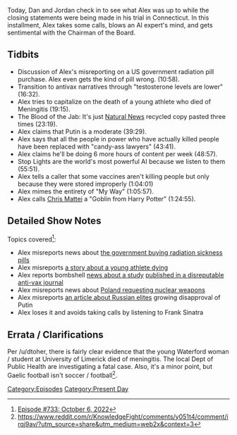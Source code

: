 {{DEFAULTSORT:
    #_EPISODE_0733:October 6, 2022
}}{{Episode
    | title           = October 6, 2022
    | caption         = Listen to this episode on [https://knowledgefight.libsyn.com/733-october-6-2022 Libsyn] [https://open.spotify.com/episode/2OoD7XgP1r0eIyzveaz1nf Spotify], Read the [[Transcript/733: October 6, 2022|Unofficial Transcript]]
    | episodeNumber   = 733
    | length          = 01:35:06
    | airDate         = October 10, 2022
    | coverageDate    = October 6, 2022
    | episodeType     = [[:Category:Present Day|Present Day]]
    | brightSpot      = Jordan's new beanbag couch
    | appearance      = [[Vladimir Putin]]
    | previousEpisode = [[732: Trial Press Conference]]
    | nextEpisode     = [[734: October 9, 2022]]
}}

{{Stub}}

Today, Dan and Jordan check in to see what Alex was up to while the closing statements were being made in his trial in Connecticut.  In this installment, Alex takes some calls, blows an AI expert's mind, and gets sentimental with the Chairman of the Board.

== Tidbits ==

*Discussion of  Alex's misreporting on a US government radiation pill purchase. Alex even gets the kind of pill wrong. (10:58).
*Transition to antivax narratives through "testosterone levels are lower" (16:32).
*Alex tries to capitalize on the death of a young athlete who died of Meningitis (19:15).
*The Blood of the Jab: It's just [[Natural News]] recycled copy pasted three times (23:19).
*Alex claims that Putin is a moderate (39:29).
*Alex says that all the people in power who have actually killed people have been replaced with "candy-ass lawyers" (43:41).
*Alex claims he'll be doing 6 more hours of  content per week (48:57).
*Stop Lights are the world's most powerful AI because we listen to them (55:51).
*Alex tells a caller that some vaccines aren't killing people but only because they were stored improperly (1:04:01)
*Alex mimes the entirety of "My Way" (1:05:57).
*Alex calls [[Chris Mattei]] a "Goblin from Harry Potter" (1:24:55).

==Detailed Show Notes==

Topics covered<ref>[https://knowledgefight.com/research/2022/10/9/episode-733-october-6-2022 Episode #733: October 6, 2022]</ref>:

*Alex misreports news about [https://www.nbcnews.com/health/health-news/us-purchase-radiation-sickness-drug-nplate-no-cause-alarm-rcna51252 the government buying radiation sickness pills]
*Alex misreports [https://www.thesun.ie/news/9499371/camogie-player-untimely-passing-beloved-daughter-waterford-tribute/ a story about a young athlete dying]
*Alex reports bombshell [https://www.sgtreport.com/2022/09/study-94-of-mrna-jab-recipients-found-to-have-metal-like-objects-in-their-blood/ news about a study] [https://ijvtpr.com/index.php/IJVTPR/article/view/47 published in a disreputable anti-vax journal]
*Alex misreports news about [https://www.theguardian.com/world/2022/oct/05/poland-us-nuclear-wars-russia-putin-ukraine Poland requesting nuclear weapons]
*Alex misreports [https://www.france24.com/en/live-news/20221006-russian-elite-voice-growing-anger-as-losses-mount-in-ukraine an article about Russian elites] growing disapproval of Putin
*Alex loses it and avoids taking calls by listening to Frank Sinatra

==Errata / Clarifications==

Per /u/dtoher, there is fairly clear evidence that the young Waterford woman / student at University of Limerick died of meningitis. The local Dept of Public Health are investigating a fatal case. Also, it's a minor point, but Gaelic football isn't soccer / football<ref>https://www.reddit.com/r/KnowledgeFight/comments/y051t4/comment/irqj9av/?utm_source=share&utm_medium=web2x&context=3</ref>.

[[Category:Episodes]]
[[Category:Present Day]]
